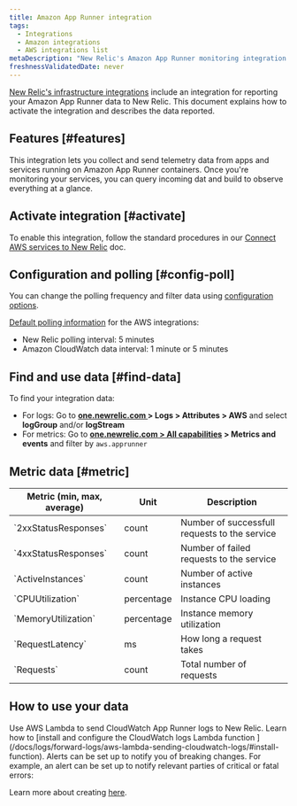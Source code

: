 ```yaml
---
title: Amazon App Runner integration
tags:
  - Integrations
  - Amazon integrations
  - AWS integrations list
metaDescription: "New Relic's Amazon App Runner monitoring integration: what data it reports, and how to enable it."
freshnessValidatedDate: never
---
```


[New Relic's infrastructure integrations](/docs/infrastructure/integrations-getting-started/getting-started/introduction-infrastructure-integrations) include an integration for reporting your Amazon App Runner data to New Relic. This document explains how to activate the integration and describes the data reported.

## Features [#features]

This integration lets you collect and send telemetry data from apps and services running on Amazon App Runner containers. Once you're monitoring your services, you can query incoming dat and build <InlinePopover type="dashboards" /> to observe everything at a glance. 

## Activate integration [#activate]

To enable this integration, follow the standard procedures in our [Connect AWS services to New Relic](/docs/infrastructure/infrastructure-integrations/getting-started/connect-aws-integrations-infrastructure) doc.

## Configuration and polling [#config-poll]

You can change the polling frequency and filter data using [configuration options](/docs/integrations/new-relic-integrations/getting-started/configure-polling-frequency-data-collection-cloud-integrations).

[Default polling information](/docs/infrastructure/amazon-integrations/aws-integrations-list/aws-polling-intervals-infrastructure-integrations) for the AWS integrations:
- New Relic polling interval: 5 minutes
- Amazon CloudWatch data interval: 1 minute or 5 minutes


## Find and use data [#find-data]

To find your integration data: 

* For logs: Go to **[one.newrelic.com ](https://one.newrelic.com) > Logs > Attributes > AWS** and select **logGroup** and/or **logStream**
* For metrics: Go to **[one.newrelic.com > All capabilities](https://one.newrelic.com/all-capabilities) > Metrics and events** and filter by `aws.apprunner`

## Metric data [#metric]

<table>
  <thead>
    <tr>
      <th style={{ width: "200px" }}>
      Metric (min, max, average)  
      </th>
      <th>
      Unit  
      </th>
      <th>
      Description
      </th>
    </tr>
  </thead>
    <tbody>
    <tr>
      <td>
      `2xxStatusResponses`
      </td>
      <td>
      count  
      </td>
      <td>
      Number of successfull requests to the service
      </td>
    </tr>
    <tr>
      <td>
      `4xxStatusResponses`  
      </td>
      <td>
      count  
      </td>
      <td>
      Number of failed requests to the service
      </td>
    </tr>
    <tr>
      <td>
      `ActiveInstances`
      </td>
      <td>
      count  
      </td>
      <td>
      Number of active instances
      </td>
    </tr>
    <tr>
      <td>
      `CPUUtilization`
      </td>
      <td>
      percentage  
      </td>
      <td>
      Instance CPU loading
      </td>
    </tr>
    <tr>
      <td>
      `MemoryUtilization`
      </td>
      <td>
      percentage  
      </td>
      <td>
      Instance memory utilization
      </td>
    </tr>
    <tr>
      <td>
      `RequestLatency`
      </td>
      <td>
      ms  
      </td>
      <td>
      How long a request takes
      </td>
    </tr>
    <tr>
      <td>
      `Requests`
      </td>
      <td>
      count  
      </td>
      <td>
      Total number of requests
      </td>
    </tr>
    </tbody>
</table>


## How to use your data

<CollapserGroup>
  <Collapser
    className="freq-link"
    id="logs"
    title="Access logs"
  >
Use AWS Lambda to send CloudWatch App Runner logs to New Relic. Learn how to [install and configure the CloudWatch logs Lambda function ](/docs/logs/forward-logs/aws-lambda-sending-cloudwatch-logs/#install-function).
  </Collapser>
  <CollapserGroup>
  <Collapser
    className="freq-link"
    id="alerts"
    title="Create alerts"
  >
Alerts can be set up to notify you of breaking changes. For example, an alert can be set up to notify relevant parties of critical or fatal errors:

Learn more about creating <InlinePopover type="alerts" /> [here](/docs/alerts-applied-intelligence/new-relic-alerts/learn-alerts/introduction-alerts/).
  </Collapser>

<CollapserGroup>
</CollapserGroup>
</CollapserGroup>
</CollapserGroup>
